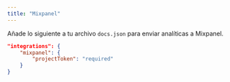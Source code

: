 ```yaml
---
title: "Mixpanel"
---
```


Añade lo siguiente a tu archivo `docs.json` para enviar analíticas a Mixpanel.

```json Opciones de analíticas en docs.json
"integrations": {
    "mixpanel": {
        "projectToken": "required"
    }
}
```
